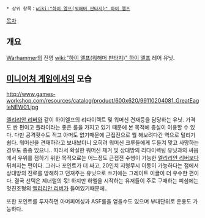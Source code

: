 {{{+1 '''Great eagle''' }}}
{{{+1 거대 독수리 }}}

 * 상위 항목：[[wiki:"하이 엘프(워해머 판타지)" 하이 엘프]]

[[목차]]

== 개요 ==
[[Warhammer]]의 진영 [[wiki:"하이 엘프(워해머 판타지)" 하이 엘프]] 레어 유닛.

== [[미니어처 게임]]에서의 모습 ==
http://www.games-workshop.com/resources/catalog/product/600x620/99110204081_GreatEagleNEW01.jpg

[[엘리리안 리버]]와 같이 하이엘프의 리다이렉트 및 워머신 견재등을 담당하는 유닛. 가격도 싼 편이고 플라이라는 좋은 룰을 가지고 있기 때문에 본 목적에 충실이 이용할 수 있다. 다만 공격횟수도 적고 아머도 없기때문에 근접전으로 뭘 해보려다간 역으로 털리기 쉽다. 워머신을 견재하라고 보내놨더니 오히려 워머신 크루들에게 두들겨 맞고 사망하는 경우도 종종 있으니.. 따라서 확실한 워머신 제거 및 상대방의 리다이렉팅 유닛과의 싸움에서 우위를 점하기 위한 목적으로는 어느정도 근접전 수행이 가능한 [[엘리리안 리버]]보다 뒤쳐지는 편이다. 그러나 포인트가 더 싸고, 20인치 지형무시 이동이 가능하다는 점에서 상대방의 진로를 방해하고 던져주는 유닛으로 쓰기에는 그레이트 이글이 더 우수한 편이다. 결국 선택은 제너럴의 몫! 하지만 하엘을 시작하는 유저들이 주로 구매하는 피섬에는 멋진조형의 [[엘리리안 리버]]가 들어있기때문에..

또한 포인트를 투자하면 아머피어싱과 ASF룰을 얻을수도 있으며 부대단위로 운용도 가능하다.



